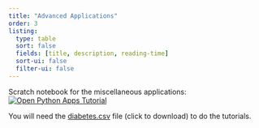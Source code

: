 ```yaml
---
title: "Advanced Applications"
order: 3
listing:
  type: table
  sort: false
  fields: [title, description, reading-time]
  sort-ui: false
  filter-ui: false
---
```


Scratch notebook for the miscellaneous applications: [![Open Python Apps Tutorial](https://colab.research.google.com/assets/colab-badge.svg)](https://colab.research.google.com/github/SU-OSPO/workshop-computing-intro-2025/blob/main/02_python/python-apps/_Applications-scratch.ipynb)

You will need the [diabetes.csv](diabetes.csv) file (click to download) to do the tutorials.
